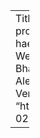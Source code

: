 ---
Title: "Aberrant activation of TCL1A promotes stem cell expansion in clonal haematopoiesis"
Authors: "Joshua S. Weinstock*, Jayakrishan Gopakumar*, Bala Bharathi Burugla, Md Mesbah Uddin, …, Alexander G. Bick^, Siddhartha Jaiswal^"
Venue: "Nature"
Year: 2023
DOI: "https://www.nature.com/articles/s41586-023-05806-1"

---